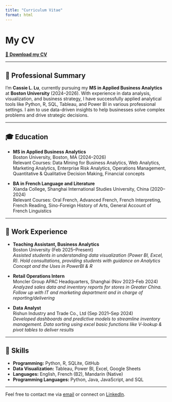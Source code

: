 ```yaml
---
title: "Curriculum Vitae"
format: html
---
```


# My CV

[📄 **Download my CV **](Cassie_Lu_CV.pdf){.btn .btn-primary}

---

## 📝 Professional Summary

I'm **Cassie L. Lu**, currently pursuing my **MS in Applied Business Analytics** at **Boston University** (2024–2026). With experience in data analysis, visualization, and business strategy, I have successfully applied analytical tools like Python, R, SQL, Tableau, and Power BI in various professional settings. I aim to use data-driven insights to help businesses solve complex problems and drive strategic decisions.

---

## 🎓 Education

- **MS in Applied Business Analytics**  
  Boston University, Boston, MA (2024–2026)  
  Relevant Courses: Data Mining for Business Analytics, Web Analytics, Marketing Analytics, Enterprise Risk Analytics, Operations Management, Quantitative & Qualitative Decision Making, Financial concepts

- **BA in French Language and Literature**  
  Xianda College, Shanghai International Studies University, China (2020–2024)  
  Relevant Courses: Oral French, Advanced French, French Interpreting, French Reading, Sino-Foreign History of Arts, General Account of French Linguistics

---

## 💼 Work Experience

- **Teaching Assistant, Business Analytics**  
  Boston University (Feb 2025–Present)  
  *Assisted students in understanding data visualization (Power BI, Excel, R).*
  *Hold consultations, providing students with guidance on Analytics Concept and the Uses in PowerBI & R *

- **Retail Operations Intern**  
  Moncler Group APAC Headquarters, Shanghai (Nov 2023–Feb 2024)  
  *Analyzed sales data and inventory reports for stores in Greater China.*
  *Follow up with IT and marketing department and in charge of reporting/delivering*

- **Data Analyst**  
  Rishun Industry and Trade Co., Ltd (Sep 2021–Sep 2024)  
  *Developed dashboards and predictive models to streamline inventory management.*
  *Data sorting using excel basic functions like V-lookup & pivot tables to deliver results*

---

## 📌 Skills

- **Programming:** Python, R, SQLite, GitHub
- **Data Visualization:** Tableau, Power BI, Excel, Google Sheets
- **Languages:** English, French (B2), Mandarin (Native)
- **Programming Languages:** Python, Java, JavaScript, and SQL

---

Feel free to contact me via [email](mailto:luminouscas0@gmail.com) or connect on [LinkedIn](https://www.linkedin.com/in/cassie-lu-3b07b5340/).
